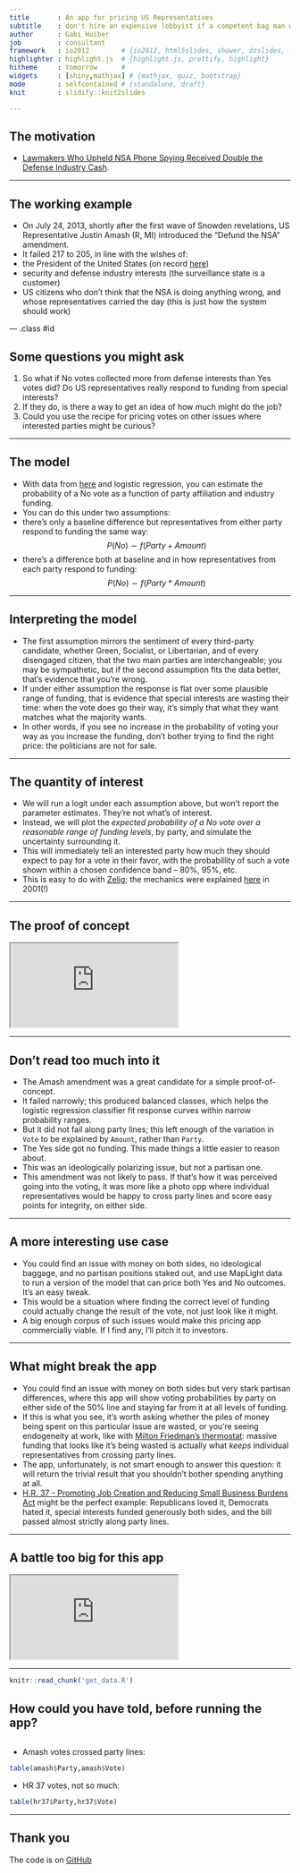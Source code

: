 ```yaml
---
title       : An app for pricing US Representatives
subtitle    : don't hire an expensive lobbyist if a competent bag man will do
author      : Gabi Huiber
job         : consultant
framework   : io2012        # {io2012, html5slides, shower, dzslides, ...}
highlighter : highlight.js  # {highlight.js, prettify, highlight}
hitheme     : tomorrow      # 
widgets     : [shiny,mathjax] # {mathjax, quiz, bootstrap}
mode        : selfcontained # {standalone, draft}
knit        : slidify::knit2slides

--- 
```


<style>
em {
  font-style: italic
}
</style>

## The motivation

* [Lawmakers Who Upheld NSA Phone Spying Received Double the Defense Industry Cash](http://www.wired.com/2013/07/money-nsa-vote/).

---

## The working example

*  On July 24, 2013, shortly after the first wave of Snowden revelations, US Representative Justin Amash (R, MI) introduced the "Defund the NSA" amendment.
* It failed 217 to 205, in line with the wishes of:
 - the President of the United States (on record  [here](http://www.businessinsider.com/amash-amendment-nsa-white-house-obama-veto-2013-7))
 - security and defense industry interests (the surveillance state is a customer)
 - US citizens who don't think that the NSA is doing anything wrong, and whose representatives carried the day (this is just how the system should work)

--- .class #id 

## Some questions you might ask

1. So what if No votes collected more from defense interests than Yes votes did? Do US representatives really respond to funding from special interests?
1. If they do, is there a way to get an idea of how much might do the job?
3. Could you use the recipe for pricing votes on other issues where interested parties might be curious?

---

## The model

* With data from [here](http://maplight.org/us-congress/bill/113-hr-2397/1742215/contributions-by-vote?sort=asc&order=$%20From%20Interest%20Groups%3Cbr%20/%3EThat%20Opposed&party[D]=D&party[R]=R&party[I]=I&vote[AYE]=AYE&vote[NOE]=NOE&vote[NV]=NV&voted_with[with]=with&voted_with[not-with]=not-with&state=&custom_from=01/01/2011&custom_to=12/31/2012&all_pols=1&uid=44999&interests-support=&interests-oppose=D2000-D3000-D5000-D9000-D4000-D0000-D6000&from=01-01-2011&to=12-31-2012&source=pacs-nonpacs&campaign=congressional) and logistic regression, you can estimate the probability of a No vote as a function of party affiliation and industry funding.
* You can do this under two assumptions: 
 - there's only a baseline difference but representatives from either party respond to funding the same way: 
 $$
 P(No) \sim f(Party + Amount)
 $$
 - there's a difference both at baseline and in how representatives from each party respond to funding: 
 $$
 P(No) \sim f(Party * Amount)
 $$


--- 

## Interpreting the model

* The first assumption mirrors the sentiment of every third-party candidate, whether Green, Socialist, or Libertarian, and of every disengaged citizen, that the two main parties are interchangeable; you may be sympathetic, but if the second assumption fits the data better, that's evidence that you're wrong.
* If under either assumption the response is flat over some plausible range of funding, that is evidence that special interests are wasting their time: when the vote does go their way, it's simply that what they want matches what the majority wants. 
* In other words, if you see no increase in the probability of voting your way as you increase the funding, don't bother trying to find the right price: the politicians are not for sale.

---

## The quantity of interest

* We will run a logit under each assumption above, but won't report the parameter estimates. They're not what's of interest.
* Instead, we will plot the *expected probability of a No vote over a reasonable range of funding levels*, by party, and simulate the uncertainty surrounding it.
* This will immediately tell an interested party how much they should expect to pay for a vote in their favor, with the probabillity of such a vote shown within a chosen confidence band -- 80%, 95%, etc.
* This is easy to do with [Zelig](http://zeligproject.org/); the mechanics were explained [here](http://gking.harvard.edu/files/abs/making-abs.shtml) in 2001(!)

---

## The proof of concept

<iframe src=https://ghuiber.shinyapps.io/Amash/></iframe>

---

## Don't read too much into it

* The Amash amendment was a great candidate for a simple proof-of-concept. 
 - It failed narrowly; this produced balanced classes, which helps the logistic regression classifier fit response curves within narrow probability ranges. 
 - But it did not fail along party lines; this left enough of the variation in `Vote` to be explained by `Amount`, rather than `Party`.
 - The Yes side got no funding. This made things a little easier to reason about.
 - This was an ideologically polarizing issue, but not a partisan one. 
 - This amendment was not likely to pass. If that's how it was perceived going into the voting, it was more like a photo opp where individual representatives would be happy to cross party lines and score easy points for integrity, on either side.

--- 

## A more interesting use case
 
* You could find an issue with money on both sides, no ideological baggage, and no partisan positions staked out, and use MapLight data to run a version of the model that can price both Yes and No outcomes. It's an easy tweak. 
* This would be a situation where finding the correct level of funding could actually change the result of the vote, not just look like it might.
* A big enough corpus of such issues would make this pricing app commercially viable. If I find any, I'll pitch it to investors.

---

## What might break the app

* You could find an issue with money on both sides but very stark partisan differences, where this app will show voting probabilities by party on either side of the 50% line and staying far from it at all levels of funding. 
 - If this is what you see, it's worth asking whether the piles of money being spent on this particular issue are wasted, or you're seeing endogeneity at work, like with [Milton Friedman's thermostat](http://themonkeycage.org/2012/07/31/milton-friedmans-thermostat/): massive funding that looks like it's being wasted is actually what *keeps* individual representatives from crossing party lines.
 - The app, unfortunately, is not smart enough to answer this question: it will return the trivial result that you shouldn't bother spending anything at all.
 - [H.R. 37 - Promoting Job Creation and Reducing Small Business Burdens Act](http://maplight.org/us-congress/bill/114-hr-37/6586030/total-contributions) might be the perfect example: Republicans loved it, Democrats hated it, special interests funded generously both sides, and the bill passed almost strictly along party lines.

---

## A battle too big for this app

<iframe src=https://ghuiber.shinyapps.io/hr37/></iframe>

---

```r
knitr::read_chunk('get_data.R')
```

## How could you have told, before running the app?
```r
```

* Amash votes crossed party lines:
```r
table(amash$Party,amash$Vote)
```

* HR 37 votes, not so much:
```r
table(hr37$Party,hr37$Vote)
```

---

## Thank you

The code is on [GitHub](https://github.com/ghuiber/Amash)
